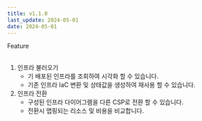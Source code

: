 ```yaml
---
title: v1.1.0
last_update: 2024-05-01
date: 2024-05-01
---
```


<div className={styles.tag} data-type="feature">
    Feature
</div>
<br/>

1. 인프라 불러오기
   - 기 배포된 인프라를 조회하여 시각화 할 수 있습니다.
   - 기존 인프라 IaC 변환 및 상태값을 생성하여 재사용 할 수 있습니다. 
2. 인프라 전환
   - 구성된 인프라 다이어그램을 다른 CSP로 전환 할 수 있습니다.
   - 전환시 맵핑되는 리소스 및 비용을 비교합니다.
